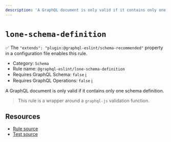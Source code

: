 ```yaml
---
description: 'A GraphQL document is only valid if it contains only one schema definition.'
---
```


# `lone-schema-definition`

✅ The `"extends": "plugin:@graphql-eslint/schema-recommended"` property in a configuration file
enables this rule.

- Category: `Schema`
- Rule name: `@graphql-eslint/lone-schema-definition`
- Requires GraphQL Schema: `false`
  [ℹ️](/docs/getting-started#extended-linting-rules-with-graphql-schema)
- Requires GraphQL Operations: `false`
  [ℹ️](/docs/getting-started#extended-linting-rules-with-siblings-operations)

A GraphQL document is only valid if it contains only one schema definition.

> This rule is a wrapper around a `graphql-js` validation function.

## Resources

- [Rule source](https://github.com/graphql/graphql-js/blob/main/src/validation/rules/LoneSchemaDefinitionRule.ts)
- [Test source](https://github.com/graphql/graphql-js/tree/main/src/validation/__tests__/LoneSchemaDefinitionRule-test.ts)
